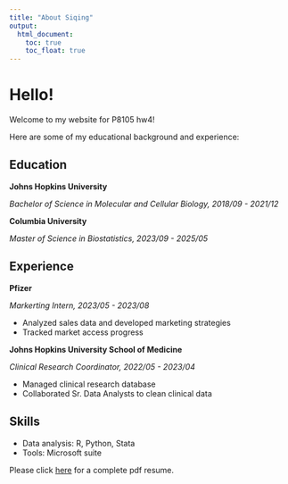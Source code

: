 ```yaml
---
title: "About Siqing"
output: 
  html_document:
    toc: true
    toc_float: true
---
```


# Hello!

Welcome to my website for P8105 hw4! 

Here are some of my educational background and experience: 

## Education 
**Johns Hopkins University**

*Bachelor of Science in Molecular and Cellular Biology, 2018/09 - 2021/12*

**Columbia University**

*Master of Science in Biostatistics, 2023/09 - 2025/05*

## Experience 
**Pfizer**

*Markerting Intern, 2023/05 - 2023/08*

* Analyzed sales data and developed marketing strategies 
* Tracked market access progress

**Johns Hopkins University School of Medicine**

*Clinical Research Coordinator, 2022/05 - 2023/04*

* Managed clinical research database
* Collaborated Sr. Data Analysts to clean clinical data

## Skills
* Data analysis: R, Python, Stata
* Tools: Microsoft suite 

Please click [here](SiqingWang_Resume_v1.pdf) for a complete pdf resume. 


